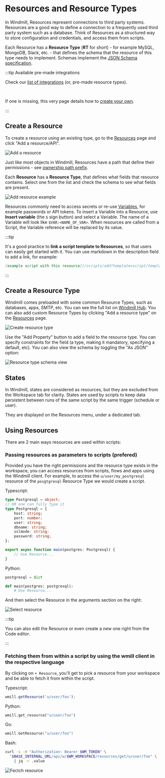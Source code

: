 
# Resources and Resource Types

In Windmill, Resources represent
connections to third party systems. Resources are a good way to define a
connection to a frequently used third party system such as a database. Think of
Resources as a structured way to store configuration and credentials, and access
them from scripts.

Each Resource has a **Resource Type** (**RT** for short) - for example MySQL,
MongoDB, Slack, etc. - that defines the schema that the resource of this type
needs to implement. Schemas implement the
[JSON Schema specification](https://json-schema.org/).

:::tip Available pre-made integrations

Check our [list of integrations](../../integrations/0_integrations_on_windmill.md) (or, pre-made resource types).

<br/>

If one is missing, this very page details how to [create your own](#create-a-resource-type).

:::

## Create a Resource

To create a resource using an existing type, go to the
[Resources](https://app.windmill.dev/resources) page and click "Add a
resource/API".

![Add a resource](./add_resource.png)

Just like most objects in Windmill, Resources have a path that define their
permissions - see [ownership path prefix](../../reference/index.mdx#owner).

Each **Resource** has a **Resource Type**, that defines what fields that
resource contains. Select one from the list and check the schema to see what
fields are present.

![Add resource example](./add_resource_postgresql.png)

Resources commonly need to access secrets or re-use
[Variables](../2_variables_and_secrets/index.mdx), for example passwords or API
tokens. To insert a Variable into a Resource, use **Insert variable** (the `$`
sign button) and select a Variable. The name of a Variable will look like
`$VAR:<NAME_OF_VAR>`. When resources are called from a Script, the Variable
reference will be replaced by its value.

:::tip

It's a good practice to **link a script template to Resources**, so that users can
easily get started with it. You can use markdown in the description field to add
a link, for example:

```md
[example script with this resource](/scripts/add?template=script/template/path)
```

:::

## Create a Resource Type

Windmill comes preloaded with some common Resource Types, such as databases, apps, SMTP, etc. You can see the full list on [Windmill Hub](https://hub.windmill.dev/resources). You
can also add custom Resource Types by clicking "Add a resource type" on the
[Resources](https://app.windmill.dev/resources) page.

![Create resource type](./add_resource_type.png)

Use the "Add Property" button to add a field to the resource type. You can
specify constraints for the field (a type, making it mandatory, specifying a
default, etc). You can also view the schema by toggling the "As JSON" option:

![Resource type schema view](./resource_type_json.png)

## States

In Windmill, states are considered as resources, but they are excluded from the Workspace tab for clarity. States are used by scripts to keep data persistent between runs of the same script by the same trigger (schedule or user).

They are displayed on the Resources menu, under a dedicated tab.

## Using Resources

<div class="grid grid-cols-2 gap-6 mb-4">
     <DocCard
    	title="Add Resources and Variables to Code Editor"
    	description="You can add directly access Variables and Resources from the Code Editor."
    	href="/docs/code_editor/add_variables_resources"
    />
</div>

There are 2 main ways resources are used within scripts:

### Passing resources as parameters to scripts (prefered)

Provided you have the right permissions and the resource type exists in the workspace, you can access resources from scripts, flows and apps using the Windmill client. For example, to access the `u/user/my_postgresql` resource of the `posgtgresql` Resource Type we would create a script.

Typescript:

```typescript
type Postgresql = object;
// OR one can fully type it
type Postgresql = {
	host: string;
	port: number;
	user: string;
	dbname: string;
	sslmode: string;
	password: string;
};

export async function main(postgres: Postgresql) {
	// Use Resource...
}
```

Python:

```python
postgresql = dict

def main(postgres: postgresql):
    # Use Resource...
```

And then select the Resource in the arguments section on the right:

![Select resource](./select_resource.png)

:::tip

You can also edit the Resource or even create a new one right from the Code
editor.

:::

### Fetching them from within a script by using the wmill client in the respective language

By clicking on `+ Resource`, you'll get to pick a resource from your workspace and be able to fetch it from within the script.

Typescript:

```typescript
wmill.getResource('u/user/foo');
```

Python:

```python
wmill.get_resource("u/user/foo")
```

Go:

```go
wmill.GetResource("u/user/foo")
```

Bash:

```bash
curl -s -H "Authorization: Bearer $WM_TOKEN" \
  "$BASE_INTERNAL_URL/api/w/$WM_WORKSPACE/resources/get/u/user/foo" \
    | jq -r .value
```

![Fectch resource](./fetch_resource.png)